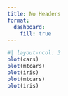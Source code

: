 ```yaml
---
title: No Headers
format:
  dashboard:
    fill: true
---
```



```r
#| layout-ncol: 3
plot(cars)
plot(mtcars)
plot(iris)
plot(mtcars)
plot(iris)
```


